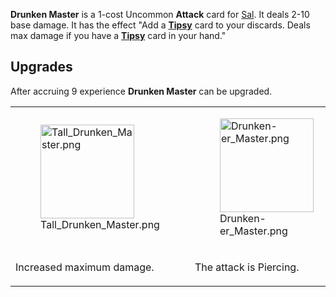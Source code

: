 {{Card
|rarity = Uncommon
|decktype = Battle
|cardtype = Attack
|character = Sal
|keywords = 
|upgradeable = Yes
|expreq = 9
|upgrade1 = Tall Drunken Master
|upgrade2 = Drunken-er Master}}
{{Quote|Bar brawling has become something of a profession for Smith.}}

'''Drunken Master''' is a 1-cost Uncommon '''Attack''' card for [[Sal]]. It deals 2-10 base damage. It has the effect "Add a '''[[Tipsy]]''' card to your discards. Deals max damage if you have a '''[[Tipsy]]''' card in your hand."

==Upgrades==
After accruing 9 experience '''Drunken Master''' can be upgraded.
{| class="wikitable" style="text-align:center"
|-
|[[File:Tall Drunken Master.png|150px]]
|[[File:Drunken-er Master.png|150px]]
|-
!Increased maximum damage.
!The attack is Piercing.
|}